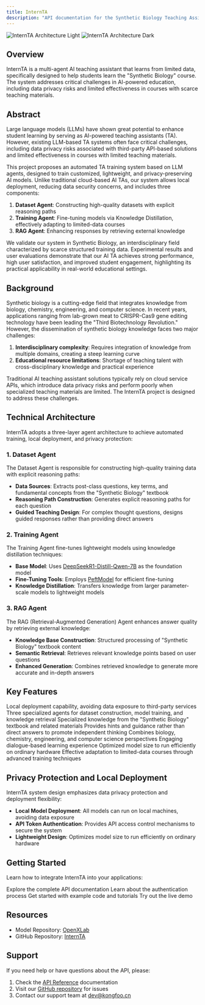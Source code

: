 ```yaml
---
title: InternTA 
description: "API documentation for the Synthetic Biology Teaching Assistant powered by InternLM2"
---
```


<img
  className="block dark:hidden"
  src="/images/internTA.png"
  alt="InternTA Architecture Light"
/>
<img
  className="hidden dark:block"
  src="/images/internTA.png"
  alt="InternTA Architecture Dark"
/>

## Overview

InternTA is a multi-agent AI teaching assistant that learns from limited data, specifically designed to help students learn the "Synthetic Biology" course. The system addresses critical challenges in AI-powered education, including data privacy risks and limited effectiveness in courses with scarce teaching materials.

## Abstract

Large language models (LLMs) have shown great potential to enhance student learning by serving as AI-powered teaching assistants (TA). However, existing LLM-based TA systems often face critical challenges, including data privacy risks associated with third-party API-based solutions and limited effectiveness in courses with limited teaching materials.

This project proposes an automated TA training system based on LLM agents, designed to train customized, lightweight, and privacy-preserving AI models. Unlike traditional cloud-based AI TAs, our system allows local deployment, reducing data security concerns, and includes three components:

1. **Dataset Agent**: Constructing high-quality datasets with explicit reasoning paths
2. **Training Agent**: Fine-tuning models via Knowledge Distillation, effectively adapting to limited-data courses
3. **RAG Agent**: Enhancing responses by retrieving external knowledge

We validate our system in Synthetic Biology, an interdisciplinary field characterized by scarce structured training data. Experimental results and user evaluations demonstrate that our AI TA achieves strong performance, high user satisfaction, and improved student engagement, highlighting its practical applicability in real-world educational settings.

## Background

Synthetic biology is a cutting-edge field that integrates knowledge from biology, chemistry, engineering, and computer science. In recent years, applications ranging from lab-grown meat to CRISPR-Cas9 gene editing technology have been leading the "Third Biotechnology Revolution." However, the dissemination of synthetic biology knowledge faces two major challenges:

1. **Interdisciplinary complexity**: Requires integration of knowledge from multiple domains, creating a steep learning curve
2. **Educational resource limitations**: Shortage of teaching talent with cross-disciplinary knowledge and practical experience

Traditional AI teaching assistant solutions typically rely on cloud service APIs, which introduce data privacy risks and perform poorly when specialized teaching materials are limited. The InternTA project is designed to address these challenges.

## Technical Architecture

InternTA adopts a three-layer agent architecture to achieve automated training, local deployment, and privacy protection:

### 1. Dataset Agent

The Dataset Agent is responsible for constructing high-quality training data with explicit reasoning paths:

- **Data Sources**: Extracts post-class questions, key terms, and fundamental concepts from the "Synthetic Biology" textbook
- **Reasoning Path Construction**: Generates explicit reasoning paths for each question
- **Guided Teaching Design**: For complex thought questions, designs guided responses rather than providing direct answers

### 2. Training Agent

The Training Agent fine-tunes lightweight models using knowledge distillation techniques:

- **Base Model**: Uses [DeepSeekR1-Distill-Qwen-7B](https://huggingface.co/deepseek-ai/DeepSeek-R1-Distill-Qwen-7B) as the foundation model
- **Fine-Tuning Tools**: Employs [PeftModel](https://github.com/huggingface/peft) for efficient fine-tuning
- **Knowledge Distillation**: Transfers knowledge from larger parameter-scale models to lightweight models

### 3. RAG Agent

The RAG (Retrieval-Augmented Generation) Agent enhances answer quality by retrieving external knowledge:

- **Knowledge Base Construction**: Structured processing of "Synthetic Biology" textbook content
- **Semantic Retrieval**: Retrieves relevant knowledge points based on user questions
- **Enhanced Generation**: Combines retrieved knowledge to generate more accurate and in-depth answers

## Key Features

<CardGroup cols={2}>
  <Card
    title="Privacy Protection"
    icon="shield"
  >
    Local deployment capability, avoiding data exposure to third-party services
  </Card>
  <Card
    title="Multi-Agent Architecture"
    icon="robot"
  >
    Three specialized agents for dataset construction, model training, and knowledge retrieval
  </Card>
  <Card
    title="Synthetic Biology Expertise"
    icon="dna"
  >
    Specialized knowledge from the "Synthetic Biology" textbook and related materials
  </Card>
  <Card
    title="Guided Learning"
    icon="graduation-cap"
  >
    Provides hints and guidance rather than direct answers to promote independent thinking
  </Card>
  <Card
    title="Cross-disciplinary Knowledge"
    icon="microscope"
  >
    Combines biology, chemistry, engineering, and computer science perspectives
  </Card>
  <Card
    title="Interactive Teaching"
    icon="comments"
  >
    Engaging dialogue-based learning experience
  </Card>
  <Card
    title="Lightweight Design"
    icon="feather"
  >
    Optimized model size to run efficiently on ordinary hardware
  </Card>
  <Card
    title="Knowledge Distillation"
    icon="brain"
  >
    Effective adaptation to limited-data courses through advanced training techniques
  </Card>
</CardGroup>

## Privacy Protection and Local Deployment

InternTA system design emphasizes data privacy protection and deployment flexibility:

- **Local Model Deployment**: All models can run on local machines, avoiding data exposure
- **API Token Authentication**: Provides API access control mechanisms to secure the system
- **Lightweight Design**: Optimizes model size to run efficiently on ordinary hardware

## Getting Started

Learn how to integrate InternTA into your applications:

<CardGroup cols={2}>
  <Card
    title="API Reference"
    icon="code"
    href="/api-reference/introduction"
  >
    Explore the complete API documentation
  </Card>
  <Card
    title="Authentication"
    icon="key"
    href="http://docs.ecopi.chat/api-reference/introduction#authentication"
  >
    Learn about the authentication process
  </Card>
  <Card
    title="Quick Start"
    icon="rocket"
    href="/quickstart"
  >
    Get started with example code and tutorials
  </Card>
  <Card
    title="Demo Application"
    icon="play"
    href="https://ita.ecopi.chat"
  >
    Try out the live demo
  </Card>
</CardGroup>

## Resources

- Model Repository: [OpenXLab](https://openxlab.org.cn/models/detail/Kongfoo_EC/internTA)
- GitHub Repository: [InternTA](https://github.com/kongfoo-ai/internTA)

## Support

If you need help or have questions about the API, please:

1. Check the [API Reference](/api-reference/introduction) documentation
2. Visit our [GitHub repository](https://github.com/kongfoo-ai/internTA) for issues
3. Contact our support team at dev@kongfoo.cn
